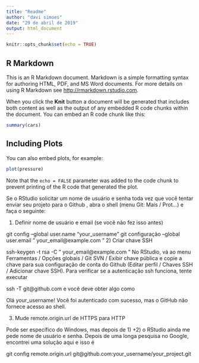 ```yaml
---
title: "Readme"
author: "davi simoes"
date: "29 de abril de 2019"
output: html_document
---
```


```r
knitr::opts_chunk$set(echo = TRUE)
```

## R Markdown

This is an R Markdown document. Markdown is a simple formatting syntax for authoring HTML, PDF, and MS Word documents. For more details on using R Markdown see <http://rmarkdown.rstudio.com>.

When you click the **Knit** button a document will be generated that includes both content as well as the output of any embedded R code chunks within the document. You can embed an R code chunk like this:

```r
summary(cars)
```

## Including Plots

You can also embed plots, for example:

```r
plot(pressure)
```

Note that the `echo = FALSE` parameter was added to the code chunk to prevent printing of the R code that generated the plot.





Se o RStudio solicitar um nome de usuário e senha toda vez que você tentar enviar seu projeto para o Github , abra o shell (menu Git: Mais / Prot…) e faça o seguinte:

1) Definir nome de usuário e email (se você não fez isso antes)

git config --global user.name "your_username" 
git configuração --global user.email " your_email@example.com "
2) Criar chave SSH

ssh-keygen -t rsa -C " your_email@example.com " 
No RStudio, vá ao menu Ferramentas / Opções globais / Git SVN / Exibir chave pública e copie a chave para sua configuração de conta do Github (Editar perfil / Chaves SSH / Adicionar chave SSH).
Para verificar se a autenticação ssh funciona, tente executar

ssh -T git@github.com
e você deve obter algo como

Olá your_username! Você foi autenticado com sucesso, mas o GitHub não fornece acesso ao shell. 

3) Mude remote.origin.url de HTTPS para HTTP 

Pode ser específico do Windows, mas depois de 1) +2) o RStudio ainda me pede nome de usuário e senha. Depois de uma longa pesquisa no Google, encontrei uma solução aqui  e isso é

git config remote.origin.url git@github.com:your_username/your_project.git




